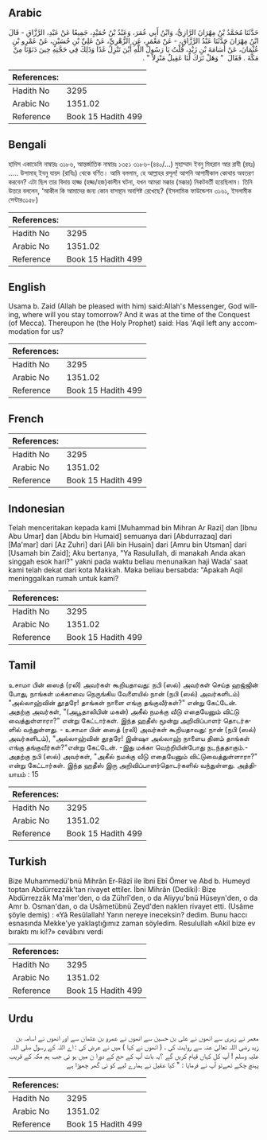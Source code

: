 ## Arabic


<div dir="rtl" lang="ar" style={{fontSize:'larger',backgroundColor:'#f8f9fa',padding:20}}>
حَدَّثَنَا مُحَمَّدُ بْنُ مِهْرَانَ الرَّازِيُّ، وَابْنُ أَبِي عُمَرَ، وَعَبْدُ بْنُ حُمَيْدٍ، جَمِيعًا عَنْ عَبْدِ، الرَّزَّاقِ - قَالَ ابْنُ مِهْرَانَ حَدَّثَنَا عَبْدُ الرَّزَّاقِ، - عَنْ مَعْمَرٍ، عَنِ الزُّهْرِيِّ، عَنْ عَلِيِّ بْنِ حُسَيْنٍ، عَنْ عَمْرِو بْنِ عُثْمَانَ، عَنْ أُسَامَةَ بْنِ زَيْدٍ، قُلْتُ يَا رَسُولَ اللَّهِ أَيْنَ تَنْزِلُ غَدًا وَذَلِكَ فِي حَجَّتِهِ حِينَ دَنَوْنَا مِنْ مَكَّةَ ‏.‏ فَقَالَ ‏ "‏ وَهَلْ تَرَكَ لَنَا عَقِيلٌ مَنْزِلاً ‏"‏ ‏.‏
</div>
<div style={{backgroundColor:'#f8f9fa',padding:20, marginBottom: 10}}><table> <thead> <tr> <th>References:</th> <th></th> </tr> </thead> <tbody><tr><td>Hadith No</td><td>3295</td></tr><tr><td>Arabic No</td><td>1351.02</td></tr><tr><td>Reference</td><td>Book 15 Hadith 499</td></tr></tbody></table></div>

## Bengali


<div dir="ltr" lang="bn" style={{fontSize:'larger',backgroundColor:'#f8f9fa',padding:20}}>
হাদিস একাডেমি নাম্বারঃ ৩১৮৬, আন্তর্জাতিক নাম্বারঃ ১৩৫১ ৩১৮৬-(৪৪০/...) মুহাম্মাদ ইবনু মিহরান আর রাযী (রহঃ) ..... উসামাহ্ ইবনু যায়দ (রাযিঃ) থেকে বর্ণিত। আমি বললাম, হে আল্লাহর রসূল! আপনি আগামীকাল কোথায় অবতরণ করবেন? এটা ছিল তার বিদায় হাজ্জ (হজ্জ/হজ)কালীন ঘটনা, যখন আমরা মক্কার (মক্কার) নিকটবর্তী হয়েছিলাম। তিনি উত্তরে বললেন, ‘আকীল কি আমাদের জন্য কোন বাসস্থান অবশিষ্ট রেখেছে? (ইসলামিক ফাউন্ডেশন ৩১৬১, ইসলামীক সেন্টার৩১৫৮)
</div>
<div style={{backgroundColor:'#f8f9fa',padding:20, marginBottom: 10}}><table> <thead> <tr> <th>References:</th> <th></th> </tr> </thead> <tbody><tr><td>Hadith No</td><td>3295</td></tr><tr><td>Arabic No</td><td>1351.02</td></tr><tr><td>Reference</td><td>Book 15 Hadith 499</td></tr></tbody></table></div>

## English


<div dir="ltr" lang="en" style={{fontSize:'larger',backgroundColor:'#f8f9fa',padding:20}}>
Usama b. Zaid (Allah be pleased with him) said:Allah's Messenger, God willing, where will you stay tomorrow? And it was at the time of the Conquest (of Mecca). Thereupon he (the Holy Prophet) said: Has 'Aqil left any accommodation for us?
</div>
<div style={{backgroundColor:'#f8f9fa',padding:20, marginBottom: 10}}><table> <thead> <tr> <th>References:</th> <th></th> </tr> </thead> <tbody><tr><td>Hadith No</td><td>3295</td></tr><tr><td>Arabic No</td><td>1351.02</td></tr><tr><td>Reference</td><td>Book 15 Hadith 499</td></tr></tbody></table></div>

## French


<div dir="ltr" lang="fr" style={{fontSize:'larger',backgroundColor:'#f8f9fa',padding:20}}>

</div>
<div style={{backgroundColor:'#f8f9fa',padding:20, marginBottom: 10}}><table> <thead> <tr> <th>References:</th> <th></th> </tr> </thead> <tbody><tr><td>Hadith No</td><td>3295</td></tr><tr><td>Arabic No</td><td>1351.02</td></tr><tr><td>Reference</td><td>Book 15 Hadith 499</td></tr></tbody></table></div>

## Indonesian


<div dir="ltr" lang="id" style={{fontSize:'larger',backgroundColor:'#f8f9fa',padding:20}}>
Telah menceritakan kepada kami [Muhammad bin Mihran Ar Razi] dan [Ibnu Abu Umar] dan [Abdu bin Humaid] semuanya dari [Abdurrazaq] dari [Ma'mar] dari [Az Zuhri] dari [Ali bin Husain] dari [Amru bin Utsman] dari [Usamah bin Zaid]; Aku bertanya, "Ya Rasulullah, di manakah Anda akan singgah esok hari?" yakni pada waktu beliau menunaikan haji Wada' saat kami telah dekat dari kota Makkah. Maka beliau bersabda: "Apakah Aqil meninggalkan rumah untuk kami?
</div>
<div style={{backgroundColor:'#f8f9fa',padding:20, marginBottom: 10}}><table> <thead> <tr> <th>References:</th> <th></th> </tr> </thead> <tbody><tr><td>Hadith No</td><td>3295</td></tr><tr><td>Arabic No</td><td>1351.02</td></tr><tr><td>Reference</td><td>Book 15 Hadith 499</td></tr></tbody></table></div>

## Tamil


<div dir="ltr" lang="ta" style={{fontSize:'larger',backgroundColor:'#f8f9fa',padding:20}}>
உசாமா பின் ஸைத் (ரலி) அவர்கள் கூறியதாவது: நபி (ஸல்) அவர்கள் செய்த ஹஜ்ஜின் போது, நாங்கள் மக்காவை நெருங்கிய வேளையில் நான் (நபி (ஸல்) அவர்களிடம்) "அல்லாஹ்வின் தூதரே! தாங்கள் நாளை எங்கு தங்குவீர்கள்?" என்று கேட்டேன். அதற்கு அவர்கள், "(அபூதாலிபின் மகன்) அகீல் நமக்கு வீடு எதையேனும் விட்டு வைத்துள்ளாரா?" என்று கேட்டார்கள். இந்த ஹதீஸ் மூன்று அறிவிப்பாளர் தொடர்களில் வந்துள்ளது. - உசாமா பின் ஸைத் (ரலி) அவர்கள் கூறியதாவது: நான் (நபி (ஸல்) அவர்களிடம்), "அல்லாஹ்வின் தூதரே! இன்ஷா அல்லாஹ் நாளைய தினம் தாங்கள் எங்கு தங்குவீர்கள்?"என்று கேட்டேன். -இது மக்கா வெற்றியின்போது நடந்ததாகும்.- அதற்கு நபி (ஸல்) அவர்கள், "அகீல் நமக்கு வீடு எதையேனும் விட்டுவைத்துள்ளாரா?" என்று கேட்டார்கள். இந்த ஹதீஸ் இரு அறிவிப்பாளர்தொடர்களில் வந்துள்ளது. அத்தியாயம் : 15
</div>
<div style={{backgroundColor:'#f8f9fa',padding:20, marginBottom: 10}}><table> <thead> <tr> <th>References:</th> <th></th> </tr> </thead> <tbody><tr><td>Hadith No</td><td>3295</td></tr><tr><td>Arabic No</td><td>1351.02</td></tr><tr><td>Reference</td><td>Book 15 Hadith 499</td></tr></tbody></table></div>

## Turkish


<div dir="ltr" lang="tr" style={{fontSize:'larger',backgroundColor:'#f8f9fa',padding:20}}>
Bize Muhammedü'bnü Mihrân Er-Râzî ile îbni Ebî Ömer ve Abd b. Humeyd toptan Abdürrezzâk'tan rivayet ettiler. İbni Mihrân (Dediki): Bize Abdürrezzâk Ma'mer'den, o da Zührî'den, o da Aliyyu'bnü Hüseyn'den, o da Amr b. Osman'dan, o da Usâmetübnü Zeyd'den naklen rivayet etti. (Usâme şöyle demiş) : «Yâ Resûlallah! Yarın nereye ineceksin? dedim. Bunu haccı esnasında Mekke'ye yaklaştığımız zaman söyledim. Resulullah «Akil bize ev bıraktı mı ki!?» cevâbını verdi
</div>
<div style={{backgroundColor:'#f8f9fa',padding:20, marginBottom: 10}}><table> <thead> <tr> <th>References:</th> <th></th> </tr> </thead> <tbody><tr><td>Hadith No</td><td>3295</td></tr><tr><td>Arabic No</td><td>1351.02</td></tr><tr><td>Reference</td><td>Book 15 Hadith 499</td></tr></tbody></table></div>

## Urdu


<div dir="rtl" lang="ur" style={{fontSize:'larger',backgroundColor:'#f8f9fa',padding:20}}>
معمر نے زہری سے انھوں نے علی بن حسین سے انھوں نے عمرو بن عثمان سے اور انھوں نے اسامہ بن زید رضی اللہ تعالیٰ عنہ سے روایت کی ، ( انھوں نے کہا ) میں نے عرض کی : اے اللہ کے رسول صلی اللہ علیہ وسلم ! آپ کل کہاں قیام کریں گے ؟یہ بات آپ کے حج کے دورا ن میں ہو ئی جب ہم مکہ کے قریب پہنچ چکے تھےتو آپ نے فرمایا : " کیا عقیل نے ہمارے لیے کو ئی گھر چھوڑا ہے
</div>
<div style={{backgroundColor:'#f8f9fa',padding:20, marginBottom: 10}}><table> <thead> <tr> <th>References:</th> <th></th> </tr> </thead> <tbody><tr><td>Hadith No</td><td>3295</td></tr><tr><td>Arabic No</td><td>1351.02</td></tr><tr><td>Reference</td><td>Book 15 Hadith 499</td></tr></tbody></table></div>